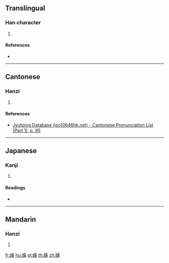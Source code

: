 ==Translingual==

===Han character===
{{Han char|rn=38|rad=女|as=12|sn=15|four=44441|canj=VJRJ|ids=⿰女辜}}

# {{defn|Han|sort=女12}}

====References====
* {{Han ref|kx=0270.330|dkj=06700|hdz=21079.110|uh=5AF4|ud=23284|bh=E555|bd=58709}}

----

==Cantonese==

===Hanzi===
{{yue-hanzi|jyut=[[gu1]], [[gwu1]]|y=gu1, gwu1}}

# {{defn|lang=yue|sort=女12}}

====References====
* [http://www.iso10646hk.net/jp/document/download.jsp Jyutping Database (iso10646hk.net) - Cantonese Pronunciation List (Part 1), p. 95]

----

==Japanese==

===Kanji===
{{ja-kanji|grade=|rs=女12}}

# {{defn|lang=ja|sort=女12}}

====Readings====
* {{ja-readings|on=[[こ]] (ko), [[く]] (ku)|kun=[[まかせる]] (makaseru), [[しばらく]] (shibaraku), [[はかる]] (hakaru), [[すうべる]] (suuberu)}}

----

==Mandarin==

===Hanzi===
{{cmn-hanzi|pin=[[gū]] ([[gu1]])|wg=ku<sup>1</sup>}}

# {{defn|lang=cmn|sort=女12}}

[[fr:嫴]]
[[hu:嫴]]
[[pl:嫴]]
[[th:嫴]]
[[zh:嫴]]